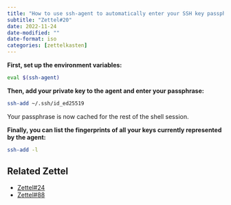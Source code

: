 ```yaml
---
title: "How to use ssh-agent to automatically enter your SSH key passphrase"
subtitle: "Zettel#20"
date: 2022-11-24
date-modified: ""
date-format: iso
categories: [zettelkasten]
---
```

**First, set up the environment variables:**

```bash
eval $(ssh-agent)
```

**Then, add your private key to the agent and enter your passphrase:**

```bash
ssh-add ~/.ssh/id_ed25519
```

Your passphrase is now cached for the rest of the shell session.

**Finally, you can list the fingerprints of all your keys currently represented by the agent:**

```bash
ssh-add -l
```

## Related Zettel

* [Zettel#24](/zettel/24)
* [Zettel#88](/zettel/88)
